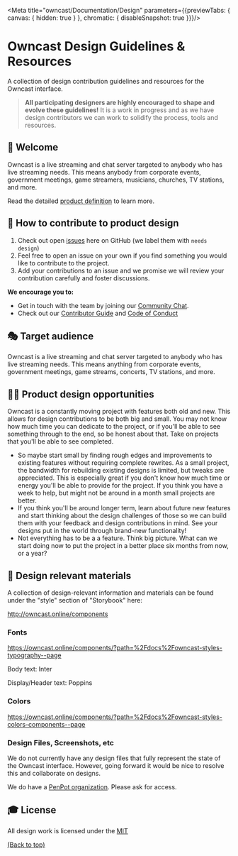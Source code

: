 
<Meta title="owncast/Documentation/Design" parameters={{previewTabs: { canvas: { hidden: true } }, chromatic: { disableSnapshot: true }}}/>

# Owncast Design Guidelines & Resources

A collection of design contribution guidelines and resources for the Owncast interface.

> **All participating designers are highly encouraged to shape and evolve these guidelines!**
> It is a work in progress and as we have design contributors we can work to solidify the process, tools and resources.

## 👋 Welcome

Owncast is a live streaming and chat server targeted to anybody who has live streaming needs. This means anybody from corporate events, government meetings, game streamers, musicians, churches, TV stations, and more.

Read the detailed [product definition](https://github.com/owncast/owncast/blob/develop/docs/product-definition.md) to learn more.

## 🚢 How to contribute to product design

1. Check out open [issues](https://github.com/owncast/owncast/issues) here on GitHub (we label them with `needs design`)
2. Feel free to open an issue on your own if you find something you would like to contribute to the project.
3. Add your contributions to an issue and we promise we will review your contribution carefully and foster discussions.

**We encourage you to:**

- Get in touch with the team by joining our [Community Chat](https://owncast.rocket.chat).
- Check out our [Contributor Guide](https://owncast.online/help) and
  [Code of Conduct](https://github.com/owncast/owncast/blob/develop/CODE_OF_CONDUCT.md)

## 🎭 Target audience

Owncast is a live streaming and chat server targeted to anybody who has live streaming needs. This means anything from corporate events, government meetings, game streams, concerts, TV stations, and more.

## 🧑‍🎨 Product design opportunities

Owncast is a constantly moving project with features both old and new. This allows for design contributions to be both big and small.
You may not know how much time you can dedicate to the project, or if you'll be able to see something through to the end, so be honest about that. Take on projects that you'll be able to see completed.

- So maybe start small by finding rough edges and improvements to existing features without requiring complete rewrites. As a small project, the bandwidth for rebuilding existing designs is limited, but tweaks are appreciated. This is especially great if you don't know how much time or energy you'll be able to provide for the project. If you think you have a week to help, but might not be around in a month small projects are better.
- If you think you'll be around longer term, learn about future new features and start thinking about the design challenges of those so we can build them with your feedback and design contributions in mind. See your designs put in the world through brand-new functionality!
- Not everything has to be a a feature. Think big picture. What can we start doing now to put the project in a better place six months from now, or a year?

## 💅 Design relevant materials

A collection of design-relevant information and materials can be found under the "style" section of "Storybook" here:

http://owncast.online/components

### Fonts

https://owncast.online/components/?path=%2Fdocs%2Fowncast-styles-typography--page

Body text: Inter

Display/Header text: Poppins

### Colors

https://owncast.online/components/?path=%2Fdocs%2Fowncast-styles-colors-components--page

### Design Files, Screenshots, etc

We do not currently have any design files that fully represent the state of
the Owncast interface. However, going forward it would be nice to resolve this
and collaborate on designs.

We do have a [PenPot organization](https://design.penpot.app/#/dashboard/team/8373f780-f255-11ec-b774-f940e3befd53/projects). Please ask for access.

## 🎓 License

All design work is licensed under the
[MIT](https://mit-license.org/)

[(Back to top)](#-table-of-contents)

